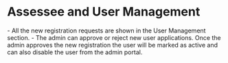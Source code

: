 
# Assessee and User Management

<ImageViewer src={Assessee1}/>
- All the new registration requests are shown in the User Management section.
- The admin can approve or reject new user applications. Once the admin approves the new registration the user will be marked as active and can also disable the user from the admin portal.